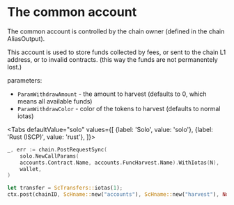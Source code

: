 
# The common account

The common account is controlled by the chain owner (defined in the chain AliasOutput).

This account is used to store funds collected by fees, or sent to the chain L1 address, or to invalid contracts. (this way the funds are not permanentely lost.)

parameters:

- `ParamWithdrawAmount` - the amount to harvest (defaults to 0, which means all available funds)
- `ParamWithdrawColor` - color of the tokens to harvest (defaults to normal iotas)

<Tabs
    defaultValue="solo"
    values={[
        {label: 'Solo', value: 'solo'},
        {label: 'Rust (ISCP)', value: 'rust'},
    ]}>
<TabItem value="solo">

```go
_, err := chain.PostRequestSync(
	solo.NewCallParams(
    accounts.Contract.Name, accounts.FuncHarvest.Name).WithIotas(N),
	wallet,
)
```

</TabItem>
<TabItem value="rust">

```rust
let transfer = ScTransfers::iotas(1);
ctx.post(chainID, ScHname::new("accounts"), ScHname::new("harvest"), None, transfer, 0);
```

</TabItem>
</Tabs>
